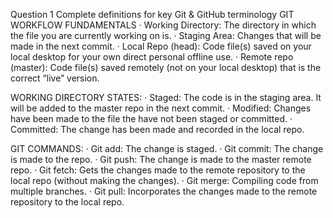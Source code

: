 Question 1
Complete definitions for key Git & GitHub terminology
GIT WORKFLOW FUNDAMENTALS
·        Working Directory: The directory in which the file you are currently working on is.
·        Staging Area: Changes that will be made in the next commit.
·        Local Repo (head): Code file(s) saved on your local desktop for your own direct personal offline use.
·        Remote repo (master): Code file(s) saved remotely (not on your local desktop) that is the correct “live” version.

WORKING DIRECTORY STATES:
·        Staged: The code is in the staging area. It will be added to the master repo in the next commit.
·        Modified: Changes have been made to the file the have not been staged or committed.
·        Committed: The change has been made and recorded in the local repo.

GIT COMMANDS:
·        Git add: The change is staged.
·        Git commit: The change is made to the repo.
·        Git push: The change is made to the master remote repo.
·        Git fetch: Gets the changes made to the remote repository to the local repo (without making the changes).
·        Git merge: Compiling code from multiple branches.
·        Git pull: Incorporates the changes made to the remote repository to the local repo.

